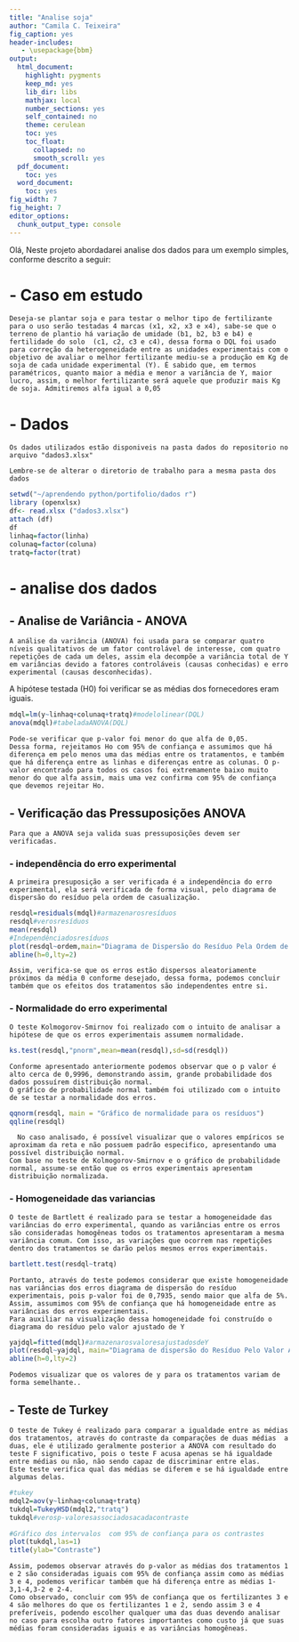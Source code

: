 ---
title: "Analise soja"
author: "Camila C. Teixeira"
fig_caption: yes
header-includes:
   - \usepackage{bbm}
output:
  html_document:
    highlight: pygments
    keep_md: yes
    lib_dir: libs
    mathjax: local
    number_sections: yes
    self_contained: no
    theme: cerulean
    toc: yes
    toc_float:
      collapsed: no
      smooth_scroll: yes
  pdf_document:
    toc: yes
  word_document:
    toc: yes
fig_width: 7
fig_height: 7
editor_options:
  chunk_output_type: console
---
Olá,
    Neste projeto abordadarei analise dos dados para um exemplo simples, conforme descrito a seguir:

# - Caso em estudo

    Deseja-se plantar soja e para testar o melhor tipo de fertilizante para o uso serão testadas 4 marcas (x1, x2, x3 e x4), sabe-se que o terreno de plantio há variação de umidade (b1, b2, b3 e b4) e fertilidade do solo  (c1, c2, c3 e c4), dessa forma o DQL foi usado para correção da heterogeneidade entre as unidades experimentais com o objetivo de avaliar o melhor fertilizante mediu-se a produção em Kg de soja de cada unidade experimental (Y). É sabido que, em termos paramétricos, quanto maior a média e menor a variância de Y, maior lucro, assim, o melhor fertilizante será aquele que produzir mais Kg de soja. Admitiremos alfa igual a 0,05
    
# - Dados
    Os dados utilizados estão disponiveis na pasta dados do repositorio no arquivo "dados3.xlsx"

    Lembre-se de alterar o diretorio de trabalho para a mesma pasta dos dados

```{r}
setwd("~/aprendendo python/portifolio/dados r")
library (openxlsx)
df<- read.xlsx ("dados3.xlsx")
attach (df)
df
linhaq=factor(linha)
colunaq=factor(coluna)
tratq=factor(trat)

```

# - analise dos dados

## - Analise de Variância  - ANOVA

    A análise da variância (ANOVA) foi usada para se comparar quatro níveis qualitativos de um fator controlável de interesse, com quatro repetições de cada um deles, assim ela decompõe a variância total de Y em variâncias devido a fatores controláveis (causas conhecidas) e erro experimental (causas desconhecidas). 
A hipótese testada (H0) foi verificar se as médias dos fornecedores eram iguais.

```{r}
mdql=lm(y~linhaq+colunaq+tratq)#modelolinear(DQL)
anova(mdql)#tabeladaANOVA(DQL)

```

    Pode-se verificar que p-valor foi menor do que alfa de 0,05.
    Dessa forma, rejeitamos Ho com 95% de confiança e assumimos que há diferença em pelo menos uma das médias entre os tratamentos, e também que há diferença entre as linhas e diferenças entre as colunas. O p-valor encontrado para todos os casos foi extremamente baixo muito menor do que alfa assim, mais uma vez confirma com 95% de confiança que devemos rejeitar Ho.
    
## - Verificação das Pressuposições ANOVA

    Para que a ANOVA seja valida suas pressuposições devem ser verificadas.

### - independência do erro experimental

    A primeira presuposição a ser verificada é a independência do erro experimental, ela será verificada de forma visual, pelo diagrama de dispersão do resíduo pela ordem de casualização.

```{r}
resdql=residuals(mdql)#armazenarosresíduos
resdql#verosresíduos
mean(resdql)
#Independênciadosresíduos
plot(resdql~ordem,main="Diagrama de Dispersão do Resíduo Pela Ordem de Casualização ", ylab = "Resíduo", xlab = "Ordem de Casualização")
abline(h=0,lty=2)
```

    Assim, verifica-se que os erros estão dispersos aleatoriamente próximos da média 0 conforme desejado, dessa forma, podemos concluir também que os efeitos dos tratamentos são independentes entre si.

### - Normalidade do erro experimental

    O teste Kolmogorov-Smirnov foi realizado com o intuito de analisar a hipótese de que os erros experimentais assumem normalidade.
    
```{r}
ks.test(resdql,"pnorm",mean=mean(resdql),sd=sd(resdql))
```
    
    Conforme apresentado anteriormente podemos observar que o p valor é alto cerca de 0,9996, demonstrando assim, grande probabilidade dos dados possuírem distribuição normal. 
  	O gráfico de probabilidade normal também foi utilizado com o intuito de se testar a normalidade dos erros. 
	
```{r}
qqnorm(resdql, main = "Gráfico de normalidade para os resíduos")
qqline(resdql)

```
	
	  No caso analisado, é possível visualizar que o valores empíricos se aproximam da reta e não possuem padrão especifico, apresentando uma possível distribuição normal.
  	Com base no teste de Kolmogorov-Smirnov e o gráfico de probabilidade normal, assume-se então que os erros experimentais apresentam distribuição normalizada.
  	
### - Homogeneidade das variancias 

    O teste de Bartlett é realizado para se testar a homogeneidade das variâncias do erro experimental, quando as variâncias entre os erros são consideradas homogêneas todos os tratamentos apresentaram a mesma variância comum. Com isso, as variações que ocorrem nas repetições dentro dos tratamentos se darão pelos mesmos erros experimentais.
    
```{r}
bartlett.test(resdql~tratq)
```
    
    Portanto, através do teste podemos considerar que existe homogeneidade nas variâncias dos erros diagrama de dispersão do resíduo experimentais, pois p-valor foi de 0,7935, sendo maior que alfa de 5%. Assim, assumimos com 95% de confiança que há homogeneidade entre as variâncias dos erros experimentais. 
    Para auxiliar na visualização dessa homogeneidade foi construído o diagrama do resíduo pelo valor ajustado de Y
    
```{r}
yajdql=fitted(mdql)#armazenarosvaloresajustadosdeY
plot(resdql~yajdql, main="Diagrama de dispersão do Resíduo Pelo Valor Ajustado de Y", xlab="Tratamentos", ylab="Resíduos")
abline(h=0,lty=2) 

```
    
    Podemos visualizar que os valores de y para os tratamentos variam de forma semelhante..

## - Teste de Turkey

    O teste de Tukey é realizado para comparar a igualdade entre as médias dos tratamentos, através do contraste da comparações de duas médias  a duas, ele é utilizado geralmente posterior a ANOVA com resultado do teste F significativo, pois o teste F acusa apenas se há igualdade entre médias ou não, não sendo capaz de discriminar entre elas.
    Este teste verifica qual das médias se diferem e se há igualdade entre algumas delas.
    
```{r}
#tukey
mdql2=aov(y~linhaq+colunaq+tratq)
tukdql=TukeyHSD(mdql2,"tratq")
tukdql#verosp-valoresassociadosacadacontraste

#Gráfico dos intervalos  com 95% de confiança para os contrastes
plot(tukdql,las=1)
title(ylab="Contraste")
```
    
    Assim, podemos observar através do p-valor as médias dos tratamentos 1 e 2 são consideradas iguais com 95% de confiança assim como as médias 3 e 4, podemos verificar também que há diferença entre as médias 1-3,1-4,3-2 e 2-4.
    Como observado, concluir com 95% de confiança que os fertilizantes 3 e 4 são melhores do que os fertilizantes 1 e 2, sendo assim 3 e 4 preferíveis, podendo escolher qualquer uma das duas devendo analisar no caso para escolha outro fatores importantes como custo já que suas médias foram consideradas iguais e as variâncias homogêneas. 
    
    
